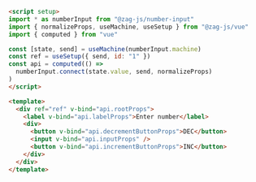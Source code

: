 ```html
<script setup>
import * as numberInput from "@zag-js/number-input"
import { normalizeProps, useMachine, useSetup } from "@zag-js/vue"
import { computed } from "vue"

const [state, send] = useMachine(numberInput.machine)
const ref = useSetup({ send, id: "1" })
const api = computed(() =>
  numberInput.connect(state.value, send, normalizeProps)
)
</script>

<template>
  <div ref="ref" v-bind="api.rootProps">
    <label v-bind="api.labelProps">Enter number</label>
    <div>
      <button v-bind="api.decrementButtonProps">DEC</button>
      <input v-bind="api.inputProps" />
      <button v-bind="api.incrementButtonProps">INC</button>
    </div>
  </div>
</template>
```
